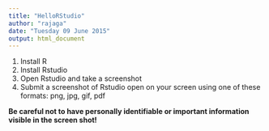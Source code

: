```yaml
---
title: "HelloRStudio"
author: "rajaga"
date: "Tuesday 09 June 2015"
output: html_document
---
```

1. Install R 
2. Install Rstudio
3. Open Rstudio and take a screenshot
4. Submit a screenshot of Rstudio open on your screen using one of these formats: png, jpg, gif, pdf

**Be careful not to have personally identifiable or important information visible in the screen shot!**
